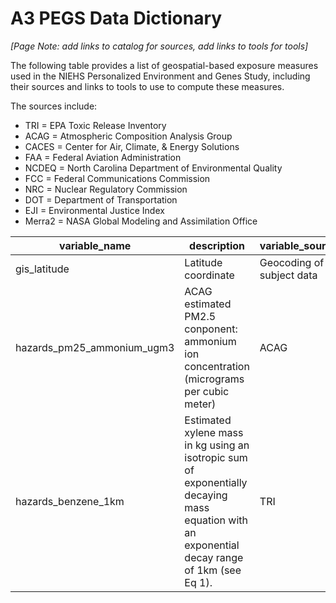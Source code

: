 # **A3** PEGS Data Dictionary {.unnumbered}

*[Page Note:  add links to catalog for sources, add links to tools for tools]*

The following table provides a list of geospatial-based exposure measures used in
the NIEHS Personalized Environment and Genes Study, including their sources and links
to tools to use to compute these measures.  

The sources include:

* TRI = EPA Toxic Release Inventory
* ACAG = Atmospheric Composition Analysis Group
* CACES = Center for Air, Climate, & Energy Solutions 
* FAA = Federal Aviation Administration
* NCDEQ = North Carolina Department of Environmental Quality
* FCC = Federal Communications Commission
* NRC = Nuclear Regulatory Commission
* DOT = Department of Transportation
* EJI = Environmental Justice Index
* Merra2 = NASA Global Modeling and Assimilation Office


|variable_name     |description      | variable_source  |  
|-------|------------------------------|----------------|  
|gis_latitude  |Latitude coordinate   |Geocoding of subject data   |  
|hazards_pm25_ammonium_ugm3  |ACAG estimated PM2.5 conponent: ammonium ion concentration (micrograms per cubic meter)   |ACAG   |  
|hazards_benzene_1km  |Estimated xylene mass in kg using an isotropic sum of exponentially decaying mass equation with an exponential decay range of 1km (see Eq 1).   |TRI   |  
